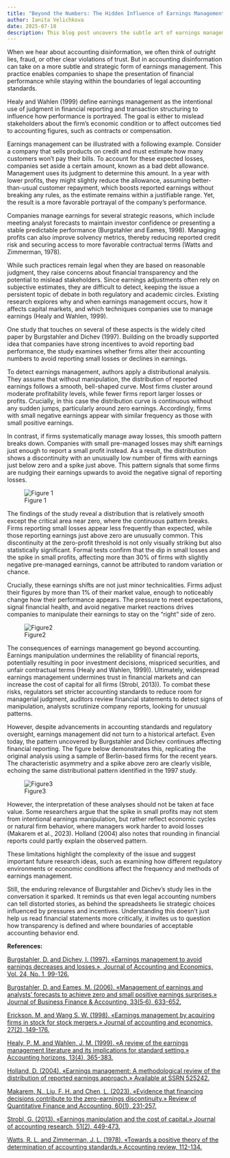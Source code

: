 ```yaml
---
title: "Beyond the Numbers: The Hidden Influence of Earnings Management"
author: Ianita Velichkova
date: 2025-07-18
description: This blog post uncovers the subtle art of earnings management — a common, legal, and often undetectable practice that enables companies to strategically shape their financial reports. By adjusting profits just enough to avoid reporting losses, firms can mislead investors and other stakeholders about their true financial performance. The post explains how earnings management works in practice, introduces a widely cited study documenting the prevalence of earnings manipulations, and presents new evidence showing that this pattern continues to affect company reports today. It aims to help readers better understand why a critical eye is essential when interpreting financial reports.
---
```


When we hear about accounting disinformation, we often think of outright lies, fraud, or other clear violations of trust. But in accounting disinformation can take on a more subtle and strategic form of earnings management. This practice enables companies to shape the presentation of financial performance while staying within the boundaries of legal accounting standards.

Healy and Wahlen (1999) define earnings management as the intentional use of judgment in financial reporting and transaction structuring to influence how performance is portrayed. The goal is either to mislead stakeholders about the firm’s economic condition or to affect outcomes tied to accounting figures, such as contracts or compensation.

Earnings management can be illustrated with a following example. Consider a company that sells products on credit and must estimate how many customers won’t pay their bills. To account for these expected losses, companies set aside a certain amount, known as a bad debt allowance. Management uses its judgment to determine this amount. In a year with lower profits, they might slightly reduce the allowance, assuming better-than-usual customer repayment, which boosts reported earnings without breaking any rules, as the estimate remains within a justifiable range. Yet, the result is a more favorable portrayal of the company’s performance.

Companies manage earnings for several strategic reasons, which include meeting analyst forecasts to maintain investor confidence or presenting a stable predictable performance (Burgstahler and Eames, 1998). Managing profits can also improve solvency metrics, thereby reducing reported credit risk and securing access to more favorable contractual terms (Watts and Zimmerman, 1978).

While such practices remain legal when they are based on reasonable judgment, they raise concerns about financial transparency and the potential to mislead stakeholders. Since earnings adjustments often rely on subjective estimates, they are difficult to detect, keeping the issue a persistent topic of debate in both regulatory and academic circles. Existing research explores why and when earnings management occurs, how it affects capital markets, and which techniques companies use to manage earnings (Healy and Wahlen, 1999).

One study that touches on several of these aspects is the widely cited paper by Burgstahler and Dichev (1997). Building on the broadly supported idea that companies have strong incentives to avoid reporting bad performance, the study examines whether firms alter their accounting numbers to avoid reporting small losses or declines in earnings.

To detect earnings management, authors apply a distributional analysis. They assume that without manipulation, the distribution of reported earnings follows a smooth, bell-shaped curve. Most firms cluster around moderate profitability levels, while fewer firms report larger losses or profits. Crucially, in this case the distribution curve is continuous without any sudden jumps, particularly around zero earnings. Accordingly, firms with small negative earnings appear with similar frequency as those with small positive earnings.

In contrast, if firms systematically manage away losses, this smooth pattern breaks down. Companies with small pre-managed losses may shift earnings just enough to report a small profit instead. As a result, the distribution shows a discontinuity with an unusually low number of firms with earnings just below zero and a spike just above. This pattern signals that some firms are nudging their earnings upwards to avoid the negative signal of reporting losses. 

![Figure 1](ianita_velichkova_1.png)

The findings of the study reveal a distribution that is relatively smooth except the critical area near zero, where the continuous pattern breaks. Firms reporting small losses appear less frequently than expected, while those reporting earnings just above zero are unusually common. This discontinuity at the zero-profit threshold is not only visually striking but also statistically significant. Formal tests confirm that the dip in small losses and the spike in small profits, affecting more than 30% of firms with slightly negative pre-managed earnings, cannot be attributed to random variation or chance. 

Crucially, these earnings shifts are not just minor technicalities. Firms adjust their figures by more than 1% of their market value, enough to noticeably change how their performance appears. The pressure to meet expectations, signal financial health, and avoid negative market reactions drives companies to manipulate their earnings to stay on the “right” side of zero. 

![Figure2](ianita_velichkova_2.png)

The consequences of earnings management go beyond accounting. Earnings manipulation undermines the reliability of financial reports, potentially resulting in poor investment decisions, mispriced securities, and unfair contractual terms (Healy and Wahlen, 1999)). Ultimately, widespread earnings management undermines trust in financial markets and can increase the cost of capital for all firms (Strobl, 2013)). To combat these risks, regulators set stricter accounting standards to reduce room for managerial judgment, auditors review financial statements to detect signs of manipulation, analysts scrutinize company reports, looking for unusual patterns. 

However, despite advancements in accounting standards and regulatory oversight, earnings management did not turn to a historical artefact. Even today, the pattern uncovered by Burgstahler and Dichev continues affecting financial reporting. The figure below demonstrates this, replicating the original analysis using a sample of Berlin-based firms for the recent years. The characteristic asymmetry and a spike above zero are clearly visible, echoing the same distributional pattern identified in the 1997 study. 

![Figure3](ianita_velichkova_3.png)

However, the interpretation of these analyses should not be taken at face value. Some researchers argue that the spike in small profits may not stem from intentional earnings manipulation, but rather reflect economic cycles or natural firm behavior, where managers work harder to avoid losses (Makarem et al., 2023). Holland (2004) also notes that rounding in financial reports could partly explain the observed pattern. 

These limitations highlight the complexity of the issue and suggest important future research ideas, such as examining how different regulatory environments or economic conditions affect the frequency and methods of earnings management.

Still, the enduring relevance of Burgstahler and Dichev’s study lies in the conversation it sparked. It reminds us that even legal accounting numbers can tell distorted stories, as behind the spreadsheets lie strategic choices influenced by pressures and incentives. Understanding this doesn’t just help us read financial statements more critically, it invites us to question how transparency is defined and where boundaries of acceptable accounting behavior end. 

**References:** 

[Burgstahler, D. and Dichev, I. (1997). «Earnings management to avoid earnings decreases and losses.», Journal of Accounting and Economics, Vol. 24, No. 1, 99-126.](https://doi.org/10.1016/S0165-4101(97)00017-7)

[Burgstahler, D. and Eames, M. (2006). «Management of earnings and analysts' forecasts to achieve zero and small positive earnings surprises.» Journal of Business Finance & Accounting, 33(5‐6), 633-652.](https://doi.org/10.1111/j.1468-5957.2006.00630.x)

[Erickson. M, and Wang S. W. (1998). «Earnings management by acquiring firms in stock for stock mergers.» Journal of accounting and economics, 27(2), 149-176.](https://doi.org/10.1016/S0165-4101(99)00008-7)

[Healy, P. M. and Wahlen, J. M. (1999). «A review of the earnings management literature and its implications for standard setting.» Accounting horizons, 13(4), 365-383.](https://doi.org/10.2308/acch.1999.13.4.365)

[Holland, D. (2004). «Earnings management: A methodological review of the distribution of reported earnings approach.» Available at SSRN 525242.](http://dx.doi.org/10.2139/ssrn.525242)

[Makarem, N., Liu, F. H. and Chen, L. (2023). «Evidence that financing decisions contribute to the zero-earnings discontinuity.» Review of Quantitative Finance and Accounting, 60(1), 231-257.](https://doi.org/10.1007/s11156-022-01091-7)

[Strobl, G. (2013). «Earnings manipulation and the cost of capital.» Journal of accounting research, 51(2), 449-473.](https://doi.org/10.1111/1475-679X.12008)

[Watts, R. L. and Zimmerman, J. L. (1978). «Towards a positive theory of the determination of accounting standards.» Accounting review, 112-134.](https://www.jstor.org/stable/245729)